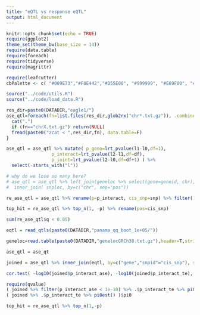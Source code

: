 ```yaml
---
title: "eQTL vs response eQTL"
output: html_document
---
```


```r
knitr::opts_chunk$set(echo = TRUE)
require(ggplot2)
theme_set(theme_bw(base_size = 14))
require(data.table)
require(foreach)
require(tidyverse)
require(magrittr)

require(leafcutter)
cbPalette <- c( "#009E73","#F0E442","#D55E00", "#999999", "#E69F00", "#56B4E9",  "#0072B2",  "#CC79A7")

source("../code/utils.R")
source("../code/load_data.R")
```

```r
res_dir=paste0(DATADIR,"eagle1/")
ase_qtl=foreach(fn=list.files(res_dir,glob2rx("chr*.txt.gz")), .combine = bind_rows) %do% {
  cat(".")
  if (fn=="chrX.txt.gz") return(NULL)
  fread(paste0("zcat < ",res_dir,fn), data.table=F)
}

ase_qtl = ase_qtl %>% mutate( p_geno=lrt_pvalue(l1-l0,df=1),
                 p_interact=lrt_pvalue(l2-l1,df=df), 
                 p_joint=lrt_pvalue(l2-l0,df=df+1) ) %>%
  select(-starts_with("l"))

# why do we lose so many here? 
# ase_qtl = ase_qtl %>% left_join(geneloc %>% select(gene=geneid, chr), by="gene") %>% 
#  inner_join( snploc, by=c("chr", snp="pos"))

re_ase_qtl = ase_qtl %>% rename(p=p_interact, cis_snp=snp) %>% filter(!is.na(p)) %>% bonferroni() %>% ungroup() %>% left_join(geneloc %>% select(gene=geneid, chr), by="gene")

top_hit = re_ase_qtl %>% top_n(1, -p) %>% rename(pos=cis_snp)

sum(re_ase_qtl$q < 0.05)
```

```r
eqtl = read_qtls(paste0(DATADIR,"panama_qq_boot_1e+05/"))
```

```r
geneloc=read.table(paste0(DATADIR,"genelocGRCh38.txt.gz"),header=T,stringsAsFactors = F)

ase_qtl = ase_qt

joined = ase_qtl %>% inner_join(eqtl, by=c("gene","snpid"="cis_snp"), suffix=c("_ase","_te"))

cor.test( -log10(joined$p_interact_ase), -log10(joined$p_interact_te), use="pairwise" )

require(qvalue)
( joined %>% filter(p_interact_ase < 1e-10) %>% .$p_interact_te %>% pi0est() )$pi0
( joined %>% .$p_interact_te %>% pi0est() )$pi0


```

```r
top_hit = re_ase_qtl %>% top_n(1,-p)

```
